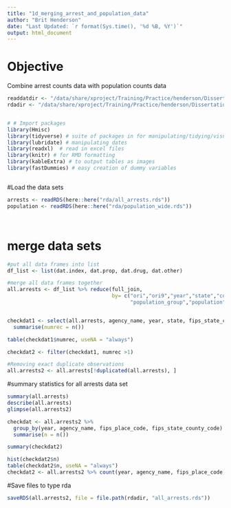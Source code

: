 ```yaml
---
title: "1d_merging_arrest_and_population_data"
author: "Brit Henderson"
date: "Last Updated: `r format(Sys.time(), '%d %B, %Y')`"
output: html_document
---
```

# Objective
Combine arrest counts data with population counts data
```r
readdatdir <- "/data/share/xproject/Training/Practice/henderson/Dissertation/rda"
rdadir <- "/data/share/xproject/Training/Practice/henderson/Dissertation/rda"

```

```r

```

```r
# # Import packages
library(Hmisc)
library(tidyverse) # suite of packages in for manipulating/tidying/visualizing, etc. data
library(lubridate) # manipulating dates
library(readxl)  # read in excel files
library(knitr) # for RMD formatting
library(kableExtra) # to output tables as images
library(fastDummies) # easy creation of dummy variables 



```


#Load the data sets
```r
arrests <- readRDS(here::here("rda/all_arrests.rds"))
population <- readRDS(here::here("rda/population_wide.rds"))




```

# merge data sets
```r

#put all data frames into list
df_list <- list(dat.index, dat.prop, dat.drug, dat.other)      

#merge all data frames together
all.arrests <- df_list %>% reduce(full_join, 
                                  by= c("ori","ori9","year","state","country_division", "fips_place_code","agency_name","fips_state_county_code", "state_abb",
                                        "population_group","population","longitude","latitude","fips_county_code", "fips_state_code","covered_by","number_of_months_reported"))


checkdat1 <- select(all.arrests, agency_name, year, state, fips_state_county_code) %>% group_by(agency_name, year, state, fips_state_county_code) %>% 
  summarise(numrec = n())

table(checkdat1$numrec, useNA = "always")

checkdat2 <- filter(checkdat1, numrec >1)

#Removing exact duplicate observations
all.arrests2 <- all.arrests[!duplicated(all.arrests), ]

```



#summary statistics for all arrests data set
```r
summary(all.arrests)
describe(all.arrests)
glimpse(all.arrests2)
```

```r

checkdat <- all.arrests2 %>% 
  group_by(year, agency_name, fips_place_code, fips_state_county_code) %>% 
  summarise(n = n())

summary(checkdat2)

hist(checkdat2$n)
table(checkdat2$n, useNA = "always")
checkdat2 <- all.arrests2 %>% count(year, agency_name, fips_place_code, fips_state_county_code)
```




#Save files to type rda

```r
saveRDS(all.arrests2, file = file.path(rdadir, "all_arrests.rds"))
```

